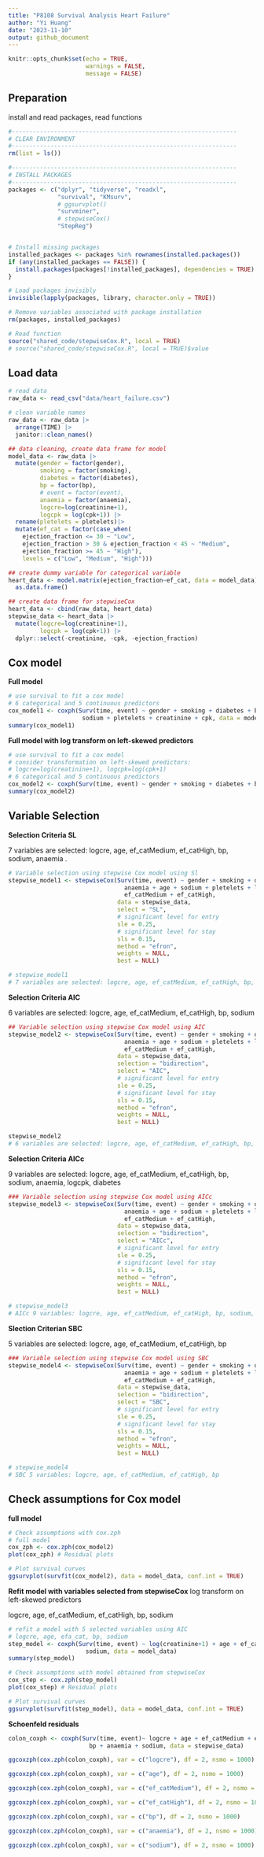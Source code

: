 ```yaml
---
title: "P8108 Survival Analysis Heart Failure"
author: "Yi Huang"
date: "2023-11-10"
output: github_document
---
```


```r
knitr::opts_chunk$set(echo = TRUE,
                      warnings = FALSE,
                      message = FALSE)
```

## Preparation
install and read packages, read functions
```r
#----------------------------------------------------------------
# CLEAR ENVIRONMENT
#----------------------------------------------------------------
rm(list = ls())

#----------------------------------------------------------------
# INSTALL PACKAGES
#----------------------------------------------------------------
packages <- c("dplyr", "tidyverse", "readxl", 
              "survival", "KMsurv", 
              # ggsurvplot()
              "survminer",
              # stepwiseCox()
              "StepReg")


# Install missing packages
installed_packages <- packages %in% rownames(installed.packages())
if (any(installed_packages == FALSE)) {
  install.packages(packages[!installed_packages], dependencies = TRUE)
}

# Load packages invisibly
invisible(lapply(packages, library, character.only = TRUE))

# Remove variables associated with package installation
rm(packages, installed_packages)

# Read function
source("shared_code/stepwiseCox.R", local = TRUE)
# source("shared_code/stepwiseCox.R", local = TRUE)$value
```


## Load data

```r
# read data
raw_data <- read_csv("data/heart_failure.csv")

# clean variable names
raw_data <- raw_data |>
  arrange(TIME) |>
  janitor::clean_names()

## data cleaning, create data frame for model
model_data <- raw_data |>
  mutate(gender = factor(gender),
         smoking = factor(smoking),
         diabetes = factor(diabetes),
         bp = factor(bp),
         # event = factor(event),
         anaemia = factor(anaemia),
         logcre=log(creatinine+1),
         logcpk = log(cpk+1)) |>
  rename(pletelets = pletelets)|>
  mutate(ef_cat = factor(case_when(
    ejection_fraction <= 30 ~ "Low",
    ejection_fraction > 30 & ejection_fraction < 45 ~ "Medium",
    ejection_fraction >= 45 ~ "High"),
    levels = c("Low", "Medium", "High")))

## create dummy variable for categorical variable
heart_data <- model.matrix(ejection_fraction~ef_cat, data = model_data)[,-1] |>
  as.data.frame()

## create data frame for stepwiseCox
heart_data <- cbind(raw_data, heart_data) 
stepwise_data <- heart_data |>
  mutate(logcre=log(creatinine+1),
         logcpk = log(cpk+1)) |>
  dplyr::select(-creatinine, -cpk, -ejection_fraction)

```


## Cox model

**Full model**
```r
# use survival to fit a cox model
# 6 categorical and 5 continuous predictors
cox_model1 <- coxph(Surv(time, event) ~ gender + smoking + diabetes + bp + anaemia + age + ef_cat +
                     sodium + pletelets + creatinine + cpk, data = model_data)
summary(cox_model1)
```

**Full model with log transform on left-skewed predictors**
```r
# use survival to fit a cox model
# consider transformation on left-skewed predictors: 
# logcre=log(creatinine+1), logcpk=log(cpk+1)
# 6 categorical and 5 continuous predictors 
cox_model2 <- coxph(Surv(time, event) ~ gender + smoking + diabetes + bp + anaemia + age + ef_cat+ sodium + pletelets + logcre + logcpk, data = model_data)
summary(cox_model2)
```


## Variable Selection

**Selection Criteria SL**

7 variables are selected: logcre, age, ef_catMedium, ef_catHigh, bp, sodium, anaemia .
```r
# Variable selection using stepwise Cox model using Sl
stepwise_model1 <- stepwiseCox(Surv(time, event) ~ gender + smoking + diabetes + bp + 
                                 anaemia + age + sodium + pletelets + logcre + logcpk + 
                                 ef_catMedium + ef_catHigh,
                               data = stepwise_data,
                               select = "SL",
                               # significant level for entry
                               sle = 0.25,
                               # significant level for stay
                               sls = 0.15,
                               method = "efron",
                               weights = NULL,
                               best = NULL)

# stepwise_model1
# 7 variables are selected: logcre, age, ef_catMedium, ef_catHigh, bp, sodium, anaemia  
```


**Selection Criteria AIC**

6 variables are selected: logcre, age, ef_catMedium, ef_catHigh, bp, sodium
```r
## Variable selection using stepwise Cox model using AIC
stepwise_model2 <- stepwiseCox(Surv(time, event) ~ gender + smoking + diabetes + bp + 
                                 anaemia + age + sodium + pletelets + logcre + logcpk + 
                                 ef_catMedium + ef_catHigh,
                               data = stepwise_data,
                               selection = "bidirection",
                               select = "AIC",
                               # significant level for entry
                               sle = 0.25,
                               # significant level for stay
                               sls = 0.15,
                               method = "efron",
                               weights = NULL,
                               best = NULL)

stepwise_model2
# 6 variables are selected: logcre, age, ef_catMedium, ef_catHigh, bp, sodium

```


**Selection Criteria AICc**

9 variables are selected: logcre, age, ef_catMedium, ef_catHigh, bp, sodium, anaemia, logcpk, diabetes 
```r
### Variable selection using stepwise Cox model using AICc
stepwise_model3 <- stepwiseCox(Surv(time, event) ~ gender + smoking + diabetes + bp + 
                                 anaemia + age + sodium + pletelets + logcre + logcpk + 
                                 ef_catMedium + ef_catHigh,
                               data = stepwise_data,
                               selection = "bidirection",
                               select = "AICc",
                               # significant level for entry
                               sle = 0.25,
                               # significant level for stay
                               sls = 0.15,
                               method = "efron",
                               weights = NULL,
                               best = NULL)

# stepwise_model3
# AICc 9 variables: logcre, age, ef_catMedium, ef_catHigh, bp, sodium, anaemia, logcpk, diabetes 
```


**Slection Criterian SBC**

5 variables are selected: logcre, age, ef_catMedium, ef_catHigh, bp

```r
### Variable selection using stepwise Cox model using SBC
stepwise_model4 <- stepwiseCox(Surv(time, event) ~ gender + smoking + diabetes + bp + 
                                 anaemia + age + sodium + pletelets + logcre + logcpk + 
                                 ef_catMedium + ef_catHigh,
                               data = stepwise_data,
                               selection = "bidirection",
                               select = "SBC",
                               # significant level for entry
                               sle = 0.25,
                               # significant level for stay
                               sls = 0.15,
                               method = "efron",
                               weights = NULL,
                               best = NULL)

# stepwise_model4
# SBC 5 variables: logcre, age, ef_catMedium, ef_catHigh, bp
```


## Check assumptions for Cox model

**full model**
```r
# Check assumptions with cox.zph
# full model
cox_zph <- cox.zph(cox_model2)
plot(cox_zph) # Residual plots

# Plot survival curves
ggsurvplot(survfit(cox_model2), data = model_data, conf.int = TRUE)
```


**Refit model with variables selected from stepwiseCox**
log transform on left-skewed predictors

logcre, age, ef_catMedium, ef_catHigh, bp, sodium
```r
# refit a model with 5 selected variables using AIC
# logcre, age, efa_cat, bp, sodium
step_model <- coxph(Surv(time, event) ~ log(creatinine+1) + age + ef_cat + bp +
                      sodium, data = model_data)
summary(step_model)

# Check assumptions with model obtained from stepwiseCox
cox_step <- cox.zph(step_model)
plot(cox_step) # Residual plots

# Plot survival curves
ggsurvplot(survfit(step_model), data = model_data, conf.int = TRUE)
```

**Schoenfeld residuals**
```r
colon_coxph <- coxph(Surv(time, event)~ logcre + age + ef_catMedium + ef_catHigh + 
                       bp + anaemia + sodium, data = stepwise_data)

ggcoxzph(cox.zph(colon_coxph), var = c("logcre"), df = 2, nsmo = 1000)

ggcoxzph(cox.zph(colon_coxph), var = c("age"), df = 2, nsmo = 1000)

ggcoxzph(cox.zph(colon_coxph), var = c("ef_catMedium"), df = 2, nsmo = 1000)

ggcoxzph(cox.zph(colon_coxph), var = c("ef_catHigh"), df = 2, nsmo = 1000)

ggcoxzph(cox.zph(colon_coxph), var = c("bp"), df = 2, nsmo = 1000)

ggcoxzph(cox.zph(colon_coxph), var = c("anaemia"), df = 2, nsmo = 1000)

ggcoxzph(cox.zph(colon_coxph), var = c("sodium"), df = 2, nsmo = 1000)
```

